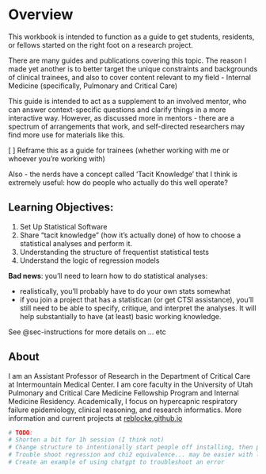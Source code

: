 # Overview {.unnumbered}

This workbook is intended to function as a guide to get students, residents, or fellows started on the right foot on a research project. 

There are many guides and publications covering this topic. The reason I made yet another is to better target the unique constraints and backgrounds of clinical trainees, and also to cover content relevant to my field - Internal Medicine (specifically, Pulmonary and Critical Care)

This guide is intended to act as a supplement to an involved mentor, who can answer context-specific questions and clarify things in a more interactive way. However, as discussed more in mentors - there are a spectrum of arrangements that work, and self-directed researchers may find more use for materials like this. 

[ ] Reframe this as a guide for trainees (whether working with me or whoever you’re working with)

Also - the nerds have a concept called 'Tacit Knowledge' that I think is extremely useful: how do people who actually do this well operate? 


## Learning Objectives:

1.  Set Up Statistical Software
2.  Share "tacit knowledge" (how it's actually done) of how to choose a statistical analyses and perform it.
3.  Understanding the structure of frequentist statistical tests
4.  Understand the logic of regression models

**Bad news**: you'll need to learn how to do statistical analyses:

-   realistically, you'll probably have to do your own stats somewhat
-   if you join a project that has a statistican (or get CTSI assistance), you'll still need to be able to specify, critique, and interpret the analyses. It will help substantially to have (at least) basic working knowledge.


See @sec-instructions for more details on ...  etc


## About {.unnumbered}

I am an Assistant Professor of Research in the Department of Critical Care at Intermountain Medical Center. I am core faculty in the University of Utah Pulmonary and Critical Care Medicine Fellowship Program and Internal Medicine Residency. Academically, I focus on hypercapnic respiratory failure epidemiology, clinical reasoning, and research informatics. More information and current projects at [reblocke.github.io](https://reblocke.github.io/)


```r
# TODO:  
# Shorten a bit for 1h session (I think not)
# Change structure to intentionally start people off installing, then progress
# Trouble shoot regression and chi2 equivalence... may be easier with linear regression.
# Create an example of using chatgpt to troubleshoot an error
```
